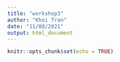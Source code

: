 ```yaml
---
title: "workshop3"
author: "Khoi Tran"
date: "11/08/2021"
output: html_document
---
```


```r
knitr::opts_chunk$set(echo = TRUE)
```

